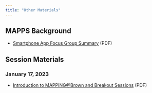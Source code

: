 ```yaml
---
title: "Other Materials"
---
```


## MAPPS Background

- [Smartphone App Focus Group Summary](/materials/focus-group-brief.pdf) (PDF)

## Session Materials

### January 17, 2023

- [Introduction to MAPPING@Brown and Breakout Sessions](/materials/lurie-session-3_mapps-2023.pdf) (PDF)
